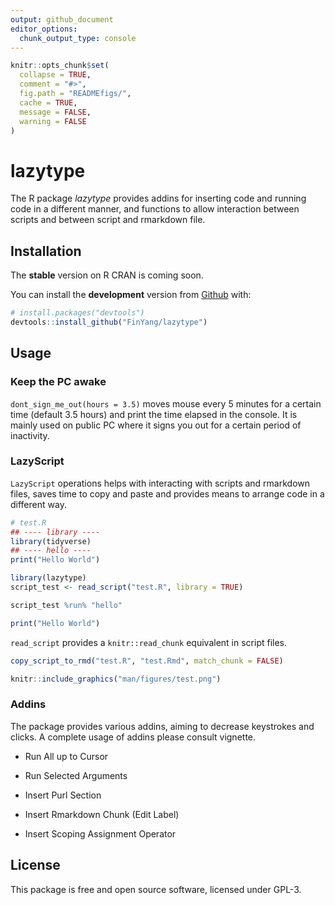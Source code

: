 ```yaml
---
output: github_document
editor_options: 
  chunk_output_type: console
---
```


<!-- README.md is generated from README.Rmd. Please edit that file -->

```r
knitr::opts_chunk$set(
  collapse = TRUE,
  comment = "#>",
  fig.path = "READMEfigs/",
  cache = TRUE,
  message = FALSE,
  warning = FALSE
)
```

# lazytype


The R package *lazytype* provides addins for inserting code and running code in a different manner, and functions to allow interaction between scripts and between script and rmarkdown file.

## Installation

The **stable** version on R CRAN is coming soon.

You can install the **development** version from [Github](https://github.com/FinYang/lazytype) with:

```r
# install.packages("devtools")
devtools::install_github("FinYang/lazytype")
```

## Usage

### Keep the PC awake

`dont_sign_me_out(hours = 3.5)` moves mouse every 5 minutes for a certain time (default 3.5 hours) and print the time elapsed in the console. It is mainly used on public PC where it signs you out for a certain period of inactivity.

### LazyScript

`LazyScript` operations helps with interacting with scripts and rmarkdown files, saves time to copy and paste and provides means to arrange code in a different way.


```r
# test.R
## ---- library ----
library(tidyverse)
## ---- hello ----
print("Hello World")

```

```r
library(lazytype)
script_test <- read_script("test.R", library = TRUE)


```

```r
script_test %run% "hello"
```

```r
print("Hello World")
```

`read_script` provides a `knitr::read_chunk` equivalent in script files.

```r
copy_script_to_rmd("test.R", "test.Rmd", match_chunk = FALSE)
```

```r
knitr::include_graphics("man/figures/test.png")
```



### Addins

The package provides various addins, aiming to decrease keystrokes and clicks. A complete usage of addins please consult vignette.

* Run All up to Cursor

* Run Selected Arguments

* Insert Purl Section


* Insert Rmarkdown Chunk (Edit Label)

* Insert Scoping Assignment Operator





## License

This package is free and open source software, licensed under GPL-3.
